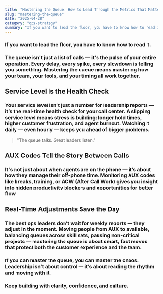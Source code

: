 ```yaml
---
title: "Mastering the Queue: How to Lead Through the Metrics That Matter"
slug: "mastering-the-queue"
date: "2025-04-28"
category: "ops-strategy"
summary: "If you want to lead the floor, you have to know how to read it."
---
```


<h3 className="italic text-center mb-12">If you want to lead the floor, you have to know how to read it.</h3>

<h3 className="mb-8">
  The queue isn't just a list of calls — it's the pulse of your entire operation. Every delay, every spike, every slowdown is telling you something. Mastering the queue means mastering how your team, your tools, and your timing all work together.
</h3>

## Service Level Is the Health Check

<h3 className="mb-8">
  Your service level isn’t just a number for leadership reports — it’s the real-time health check for your call center. A slipping service level means stress is building: longer hold times, higher customer frustration, and agent burnout. Watching it daily — even hourly — keeps you ahead of bigger problems.
</h3>

<blockquote className="border-l-4 border-blue-600 pl-4 italic text-xl mb-8">
  "The queue talks. Great leaders listen."
</blockquote>

## AUX Codes Tell the Story Between Calls

<h3 className="mb-8">
  It's not just about when agents are on the phone — it’s about how they manage their off-phone time. Monitoring AUX codes like breaks, training, or ACW (After Call Work) gives you insight into hidden productivity blockers and opportunities for better flow.
</h3>

## Real-Time Adjustments Save the Day

<h3 className="mb-8">
  The best ops leaders don’t wait for weekly reports — they adjust in the moment. Moving people from AUX to available, balancing queues across skill sets, pausing non-critical projects — mastering the queue is about smart, fast moves that protect both the customer experience and the team.
</h3>

<h3 className="font-semibold mt-12">
  If you can master the queue, you can master the chaos. Leadership isn’t about control — it’s about reading the rhythm and moving with it.
</h3>

<h3 className="text-center text-md text-gray-700 mt-16">
  Keep building with clarity, confidence, and culture.
</h3>
